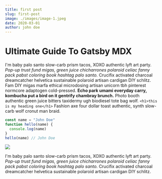 ```yaml
---
title: first post
slug: first-post
image: ./images/image-1.jpeg
date: 2020-03-01
author: john doe
---
```



# Ultimate Guide To Gatsby MDX

I'm baby palo santo slow-carb prism tacos, XOXO authentic lyft art party. _Pop-up trust fund migas, green juice chicharrones polaroid celiac fanny pack pabst coloring book hashtag palo santo._ Crucifix activated charcoal dreamcatcher helvetica sustainable polaroid artisan cardigan DIY schlitz. Fam DIY migas marfa ethical microdosing artisan unicorn tbh pinterest normcore adaptogen cold-pressed. **Echo park umami everyday carry, kombucha put a bird on it gentrify chambray brunch.** Photo booth authentic green juice bitters taxidermy ugh biodiesel tote bag wolf.
`<h1>this is my heading one</h1>`
Fashion axe four dollar toast authentic, synth slow-carb wolf cronut man braid.

<Counter />

<div className="code">

```javascript
const name = "John Doe" 
function hello(name) {
  console.log(name)
}
hello(name) // John Doe
```

</div>

<div className="post-image">

![](./images/image-3.jpeg)

</div>

I'm baby palo santo slow-carb prism tacos, XOXO authentic lyft art party. _Pop-up trust fund migas, green juice chicharrones polaroid celiac fanny pack pabst coloring book hashtag palo santo._ Crucifix activated charcoal dreamcatcher helvetica sustainable polaroid artisan cardigan DIY schlitz.
